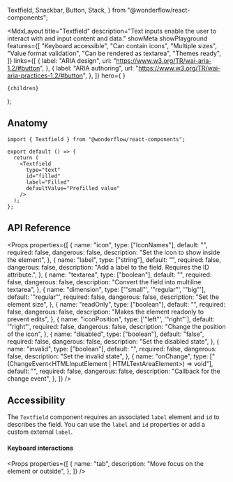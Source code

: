   Textfield,
  Snackbar,
  Button,
  Stack,
} from "@wonderflow/react-components";

  <MdxLayout
    title="Textfield"
    description="Text inputs enable the user to interact with and input content and data."
    showMeta
    showPlayground
    features={[
      "Keyboard accessible",
      "Can contain icons",
      "Multiple sizes",
      "Value format validation",
      "Can be rendered as textarea",
      "Themes ready",
    ]}
    links={[
      {
        label: "ARIA design",
        url: "https://www.w3.org/TR/wai-aria-1.2/#button",
      },
      {
        label: "ARIA authoring",
        url: "https://www.w3.org/TR/wai-aria-practices-1.2/#button",
      },
    ]}
    hero={
      <LiveArea direction="row">
        <Textfield
          type="text"
          id="filled"
          label="Label"
          defaultValue="Prefilled value"
        />
      </LiveArea>
    }
  >
    {children}
  </MdxLayout>
);

## Anatomy

```tsx highlight=1,5-10
import { Textfield } from "@wonderflow/react-components";

export default () => {
  return (
    <Textfield
      type="text"
      id="filled"
      label="Filled"
      defaultValue="Prefilled value"
    />
  );
};
```

## API Reference

<Props
  properties={[
    {
      name: "icon",
      type: ["IconNames"],
      default: "",
      required: false,
      dangerous: false,
      description: "Set the icon to show inside the element",
    },
    {
      name: "label",
      type: ["string"],
      default: "",
      required: false,
      dangerous: false,
      description: "Add a label to the field. Requires the ID attribute.",
    },
    {
      name: "textarea",
      type: ["boolean"],
      default: "",
      required: false,
      dangerous: false,
      description: "Convert the field into multiline textarea",
    },
    {
      name: "dimension",
      type: ['"small"', '"regular"', '"big"'],
      default: '"regular"',
      required: false,
      dangerous: false,
      description: "Set the element size",
    },
    {
      name: "readOnly",
      type: ["boolean"],
      default: "",
      required: false,
      dangerous: false,
      description: "Makes the element readonly to prevent edits",
    },
    {
      name: "iconPosition",
      type: ['"left"', '"right"'],
      default: '"right"',
      required: false,
      dangerous: false,
      description: "Change the position of the icon",
    },
    {
      name: "disabled",
      type: ["boolean"],
      default: "false",
      required: false,
      dangerous: false,
      description: "Set the disabled state",
    },
    {
      name: "invalid",
      type: ["boolean"],
      default: "",
      required: false,
      dangerous: false,
      description: "Set the invalid state",
    },
    {
      name: "onChange",
      type: ["(ChangeEvent<HTMLInputElement | HTMLTextAreaElement>) => void"],
      default: "",
      required: false,
      dangerous: false,
      description: "Callback for the change event",
    },
  ]}
/>

## Accessibility

The `Textfield` component requires an associated `label` element and `id` to describes the field. You can use the `label` and `id` properties or add a custom external `label`.

#### Keyboard interactions

<Props
  properties={[
    {
      name: "tab",
      description: "Move focus on the element or outside",
    },
  ]}
/>
